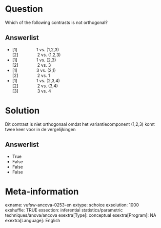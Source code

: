 Question
========
Which of the following contrasts is not orthogonal?

Answerlist
----------
* \[1\]                1 vs. (1,2,3)  
  \[2\]                2 vs. (1,2,3)
* \[1\]                1 vs. (2,3)  
  \[2\]                2 vs. 3
* \[1\]                3 vs. (2,1)  
  \[2\]                2 vs. 1
* \[1\]                1 vs. (2,3,4)  
  \[2\]                2 vs. (3,4)  
  \[3\]                3 vs. 4

Solution
========

Dit contrast is niet orthogonaal omdat het variantiecomponent (1,2,3)
komt twee keer voor in de vergelijkingen


Answerlist
----------
* True
* False
* False
* False

Meta-information
================
exname: vufsw-ancova-0253-en
extype: schoice
exsolution: 1000
exshuffle: TRUE
exsection: inferential statistics/parametric techniques/anova/ancova
exextra[Type]: conceptual
exextra[Program]: NA
exextra[Language]: English
